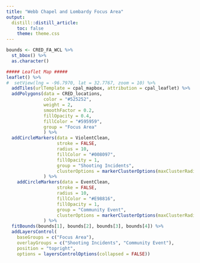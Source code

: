 ```yaml
---
title: "Webb Chapel and Lombardy Focus Area"
output:
  distill::distill_article:
    toc: false
    theme: theme.css
---
```


```r
bounds <- CRED_FA_WCL %>% 
  st_bbox() %>% 
  as.character()
```

```r
##### Leaflet Map #####
leaflet() %>%
#  setView(lng = -96.7970, lat = 32.7767, zoom = 10) %>%
  addTiles(urlTemplate = cpal_mapbox, attribution = cpal_leaflet) %>%
  addPolygons(data = CRED_locations,
              color = "#525252",
              weight = 2,
              smoothFactor = 0.2, 
              fillOpacity = 0.4,
              fillColor = "#595959",
              group = "Focus Area"
              ) %>%
  addCircleMarkers(data = ViolentClean,
                   stroke = FALSE,
                   radius = 10,
                   fillColor = "#008097",
                   fillOpacity = 1,
                   group = "Shooting Incidents",
                   clusterOptions = markerClusterOptions(maxClusterRadius = 0.01)
              ) %>%
    addCircleMarkers(data = EventClean,
                   stroke = FALSE,
                   radius = 10,
                   fillColor = "#E98816",
                   fillOpacity = 1,
                   group = "Community Event",
                   clusterOptions = markerClusterOptions(maxClusterRadius = 0.01)
              ) %>%
  fitBounds(bounds[1], bounds[2], bounds[3], bounds[4]) %>%
  addLayersControl(
    baseGroups = c("Focus Area"),
    overlayGroups = c("Shooting Incidents", "Community Event"),
    position = "topright",
    options = layersControlOptions(collapsed = FALSE))
```